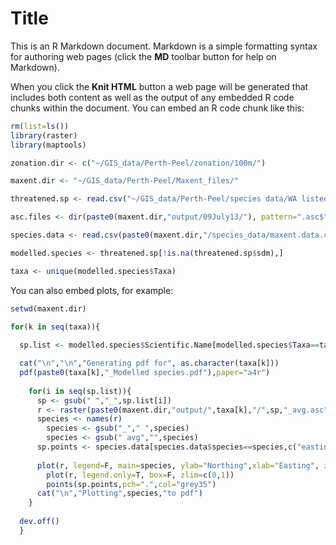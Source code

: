 Title
========================================================

This is an R Markdown document. Markdown is a simple formatting syntax for authoring web pages (click the **MD** toolbar button for help on Markdown).

When you click the **Knit HTML** button a web page will be generated that includes both content as well as the output of any embedded R code chunks within the document. You can embed an R code chunk like this:

```r
rm(list=ls())
library(raster)
library(maptools)

zonation.dir <- c("~/GIS_data/Perth-Peel/zonation/100m/")

maxent.dir <- "~/GIS_data/Perth-Peel/Maxent_files/"

threatened.sp <- read.csv("~/GIS_data/Perth-Peel/species data/WA listed protected species.csv")

asc.files <- dir(paste0(maxent.dir,"output/09July13/"), pattern=".asc$")

species.data <- read.csv(paste0(maxent.dir,"/species_data/maxent.data.csv"))

modelled.species <- threatened.sp[!is.na(threatened.sp$sdm),]

taxa <- unique(modelled.species$Taxa)

```

You can also embed plots, for example:

```r
setwd(maxent.dir)

for(k in seq(taxa)){
  
  sp.list <- modelled.species$Scientific.Name[modelled.species$Taxa==taxa[k]]

  cat("\n","\n","Generating pdf for", as.character(taxa[k]))
  pdf(paste0(taxa[k],"_Modelled species.pdf"),paper="a4r")
   
    for(i in seq(sp.list)){
      sp <- gsub(" ","_",sp.list[i])
      r <- raster(paste0(maxent.dir,"output/",taxa[k],"/",sp,"_avg.asc"))
      species <- names(r)
        species <- gsub("_"," ",species)
        species <- gsub(" avg","",species)
      sp.points <- species.data[species.data$species==species,c("easting","northing")]
      
      plot(r, legend=F, main=species, ylab="Northing",xlab="Easting", zlim=c(0,1))
        plot(r, legend.only=T, box=F, zlim=c(0,1))
        points(sp.points,pch=".",col="grey35")
      cat("\n","Plotting",species,"to pdf")
    }
  
  dev.off()
  }
   

```
